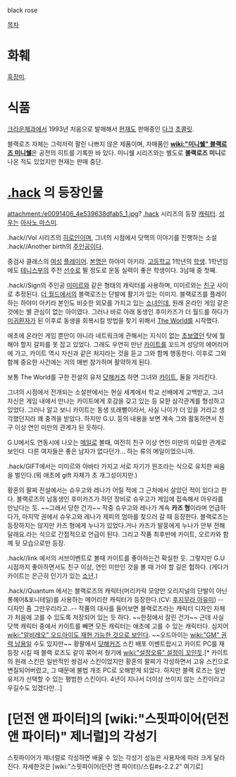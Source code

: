 black rose

[[목차]]
= 화훼 =
[[흑장미]].


= 식품 =
[[크라운제과]]에서 1993년 처음으로 발매해서 [[현재]]도 판매중인 [[다크]] [[초콜릿]].

블랙로즈 자체는 그럭저럭 팔린 나쁘지 않은 제품이며, 자매품인 '''[[wiki:"미니쉘" 블랙로즈 미니쉘]]'''은 공전의 히트를 기록한 바 있다. 미니쉘 시리즈와는 별도로 '''블랙로즈 미니'''로 나온 적도 있었지만 현재는 판매 중단.


= [[.hack]] 의 등장인물 =
attachment:/e0091406_4e539638dfab5_1.jpg?
[[.hack]] 시리즈의 등장 [[캐릭터]]. [[성우]]는 [[아사노 마스미]].

.hack//Vol 시리즈의 [[히로인]]이며, 그녀의 시점에서 닷핵의 이야기를 진행하는 소설 .hack//Another birth의 [[주인공]]이다. 

중검사 클래스의 [[여성]] [[플레이어]]. [[본명]]은 하야미 아키라. [[고등학교]] 1학년의 [[학생]]. 1학년임에도 [[테니스]]부의 주전 [[선수]]로 뛸 정도로 운동 실력이 좋은 학생이다. 3남매 중 첫째.

.hack//Sign의 주인공 [[미미르]]와 같은 형태의 캐릭터를 사용하며, 미미르와는 [[친구]] 사이로 추정된다. [[더 월드]]에서의 블랙로즈는 단발에 활기가 있는 이미지. 블랙로즈를 플레이하는 하야미 아키라 본인도 비슷한 외모를 가지고 있는 [[소녀]]인데, 원래 온라인 게임 같은 것에는 별 관심이 없는 아이였다. 그러나 바로 아래 동생인 후미카즈가 더 월드를 하다가 [[미귀환자]]가 된 이후로 동생을 회복시킬 방법을 찾기 위해서 [[The World]]를 시작했다.

애초에 온라인 게임 뿐만이 아니라 네트워크에 관해서는 지식이 없는 [[초보]]였던 탓에 뭘 해야 할지 갈피를 못 잡고 있었다. 그래도 우연히 만난 [[카이트]]를 꼬드겨 성당의 에어리어에 가고, 카이트 역시 자신과 같은 처지라는 것을 듣고 그와 함께 행동한다. 이후로 그와 함께 중요한 사건에는 거의 매번 참가하며 활약하게 된다.

보통 The World를 구한 전설의 유저 [[닷해커즈]] 하면 그녀와 [[카이트]], 둘을 가리킨다. 

그녀의 시점에서 전개되는 소설판에서는 현실 세계에서 학교 선배에게 고백받고, 그녀 자신은 게임 내에서 만나는 카이트에게 호감을 갖고 있는 등 묘한 삼각관계를 형성하고 있었다. 그러나 알고 보니 카이트는 동생 또래뻘이라서, 사실 나이가 더 있을 거라고 생각했던지라 꽤 충격을 받았다. 하지만 G.U. 등의 내용을 보면 계속 그와 활동하면서 친구 이상 연인 미만의 관계가 된 듯하다.

G.U에서도 연동시에 나오는 [[메일]]로 볼때, 여전히 친구 이상 연인 미만의 미묘한 관계로 보인다. 다른 여자들은 좋은 남자가 없다던가... 하는 류의 메일이었으니까.

.hack/GIFT에서는 미미르와 아바타 가지고 서로 자기가 원조라는 식으로 유치한 싸움을 벌인다.(뭐 애초에 gift 자체가 초 개그성이지만.) 

황혼의 팔찌 전설에서는 슈우고와 레나가 어릴 적에 그 근처에서 살았던 적이 있다고 한다. 블랙로즈의 남동생인 후미카즈가 하던 장비로 슈우고가 게임에 접속해서 아우라를 만났다는 듯. ~~그래서 당한 건가~~ 작중 슈우고와 레나가 계속 '''카즈 형'''이라며 언급하다가, 마지막 권에서 슈우고와 레나가 제피의 엄마를 찾으러 갈 때 등장한다. 블랙로즈는 등장하지는 않지만 카즈 형에게 누나가 있었다.거나 카즈가 발뭉에게 누나가 안부 전해달래요.라는 식으로 간접적으로 언급이 된다. 그리고 작품 최후반에 카이트, 오르카와 함께 뒷 모습으로만 등장.

.hack//link 에서의 서브이벤트로 볼때 카이트를 좋아하는건 확실한 듯. 그렇지만 G.U 시점까지 좋아하면서도 친구 이상, 연인 미만인 것을 볼 때 가야 할 길은 험하다. (게다가 카이트는 은근히 인기가 있는 [[소년]].)

.hack//Quantum 에서는 블랙로즈의 캐릭터(머리카락 모양만 오리지널의 단발이 아닌 롱헤어&포니테일)를 사용하는 메어리란 캐릭터가 등장한다.(CV: [[후지무라 아유미]]) --디자인 좀 그만우리라고..-- 작품의 대사를 들어보면 블랙로즈라는 캐릭터 디자인 자체가 처음에 고를 수 있도록 저장되어 있는 듯 하다. ~~한정에서 잘린 건가~~ 근데 사실 닷핵 캐릭터 중에서 카이트를 빼면 모든 캐릭터는 애초에 고를 수 있는 캐릭터다. 심지어 [[wiki:"알비레오" 오드아이도 재현 가능한 것으로 보인다]]. ~~오드아이는 [[wiki:"GM" 권력 남용]]일 수도 있지만~~ 황팔에서 [[닷해커즈]] 스킨 배포 이벤트랍시고 카이트 PC를 재등장 시킬 때 블랙 로즈도 같이 묶어서 줬기에 [[wiki:"설정오류" 설정이 꼬인듯]].[* 카이트의 원래 스킨은 일반적인 쌍검사 스킨이었지만 황혼의 팔찌가 각성하면서 고유 스킨으로 변질되어버렸고, 그 때문에 불법 개조 PC로 오해받게 되었다. 하지만 블랙 로즈는 일반 유저가 선택할 수 있는 평범한 스킨이다. 4년이 지나서 더이상 쓰이지 않는 스킨이라고 우길수도 있겠다만...]

= [던전 앤 파이터]의 [wiki:"스핏파이어(던전 앤 파이터)" 제너럴]의 각성기 =
스핏파이어가 제너럴로 각성하면 배울 수 있는 각성기 성능은 사용자에 따라 크게 달라진다. 자세한것은 [wiki:"스핏파이어(던전 앤 파이터)/스킬#s-2.2.2" 여기로]
